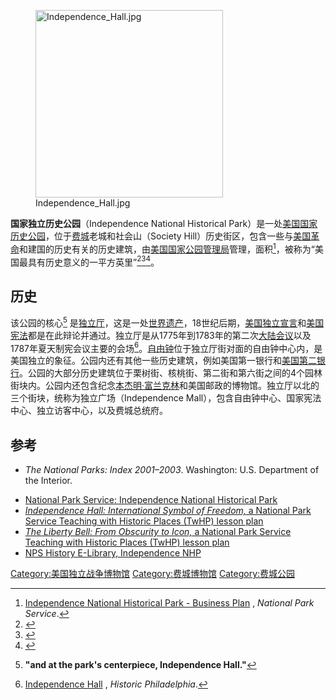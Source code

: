 [[File:Independence_Hall.jpg|300px]]

'''国家独立历史公园'''（Independence National Historical Park）是一处[[美国国家历史公园|美国国家历史公园]]，位于[[费城|费城]]老城和社会山（Society Hill）历史街区，包含一些与[[美国革命|美国革命]]和建国的历史有关的历史建筑，由[[美国国家公园管理局|美国国家公园管理局]]管理，面积{{convert|55|acre|ha|sing=on}}<ref name="BP">[http://www.nps.gov/inde/upload/business_plan.pdf Independence National Historical Park - Business Plan] {{Wayback|url=http://www.nps.gov/inde/upload/business_plan.pdf |date=20111029131107 }}, ''National Park Service''.</ref>，被称为“美国最具有历史意义的一平方英里”<ref>{{cite book |title=Cultural connections: museums and libraries of Philadelphia and the Delaware |last=Vogel |first=Morris |year=1991 |publisher=Temple University Press |isbn=9780877228400 |page=202 |url=http://books.google.com/books?id=olkpWeH-5U4C&lpg=PA1782&pg=PT160#v=onepage&q&f=false |accessdate=April 8, 2011 |archive-date=2014-07-03 |archive-url=https://web.archive.org/web/20140703073017/http://books.google.com/books?id=olkpWeH-5U4C&lpg=PA1782&pg=PT160#v=onepage&q&f=false |dead-url=no }}</ref><ref>{{cite book |title=Philadelphia |last=Dunbar |first=Richard |year=1999 |publisher=Casa Editrice Bonechi |isbn=9788880299264 |page=10 |url=http://books.google.com/books?id=8jbgYTpQcl4C&lpg=PP1&pg=PA10#v=onepage&q&f=false |accessdate=April 8, 2011 |archive-date=2014-07-03 |archive-url=https://web.archive.org/web/20140703073715/http://books.google.com/books?id=8jbgYTpQcl4C&lpg=PP1&pg=PA10#v=onepage&q&f=false |dead-url=no }}</ref><ref>{{cite book |title=Fodor's Philadelphia and the Pennsylvania Dutch Country |coauthors=Fodor's |year=2005 |edition=3rd |publisher=Random House Digital |isbn=1400015677 |page=8 |url=http://books.google.com/books?id=hUOHQF770PgC&lpg=PP1&pg=PA8#v=onepage&q&f=false |accessdate=April 8, 2011 |archive-date=2014-07-03 |archive-url=https://web.archive.org/web/20140703071138/http://books.google.com/books?id=hUOHQF770PgC&lpg=PP1&pg=PA8#v=onepage&q&f=false |dead-url=no }}</ref>。

==历史==
该公园的核心<ref>{{cite book |title=Independence: the creation of a national park |last=Greiff |first=Constance M. |year=1987 |publisher=University of Pennsylvania Press |location=Philadelphia |isbn=0812280474 |page=113 |url=http://books.google.com/books?id=aqEQydqanhUC&source=gbs_navlinks_s |accessdate=June 11, 2011 |archive-date=2014-07-04 |archive-url=https://web.archive.org/web/20140704123000/http://books.google.com/books?id=aqEQydqanhUC&source=gbs_navlinks_s |dead-url=no }} '''"and at the park's centerpiece, Independence Hall."'''</ref> 是[[独立厅|独立厅]]，这是一处[[世界遗产|世界遗产]]，18世纪后期，[[美国独立宣言|美国独立宣言]]和[[美国宪法|美国宪法]]都是在此辩论并通过。独立厅是从1775年到1783年的第二次[[大陆会议|大陆会议]]以及1787年夏天制宪会议主要的会场<ref>[http://www.historicphiladelphia.org/the-basics/independence-hall/  Independence Hall] {{Wayback|url=http://www.historicphiladelphia.org/the-basics/independence-hall/ |date=20110519114210 }}, ''Historic Philadelphia''.</ref>。[[自由钟|自由钟]]位于独立厅街对面的自由钟中心内，是美国独立的象征。公园内还有其他一些历史建筑，例如美国第一银行和[[美国第二银行|美国第二银行]]。公园的大部分历史建筑位于栗树街、核桃街、第二街和第六街之间的4个园林街块内。公园内还包含纪念[[本杰明·富兰克林|本杰明·富兰克林]]和美国邮政的博物馆。独立厅以北的三个街块，统称为独立广场（Independence Mall），包含自由钟中心、国家宪法中心、独立访客中心，以及费城总统府。

==参考==
{{Reflist}}
* ''The National Parks: Index 2001–2003''. Washington: U.S. Department of the Interior.

{{Commonscat|Independence National Historical Park|国家独立历史公园}}
*[http://www.nps.gov/inde/ National Park Service: Independence National Historical Park]{{Wayback|url=http://www.nps.gov/inde/ |date=20101103124815 }}
*[http://www.nps.gov/history/NR/twhp/wwwlps/lessons/132independence/132independence.htm ''Independence Hall: International Symbol of Freedom,'' a National Park Service Teaching with Historic Places (TwHP) lesson plan]{{Wayback|url=http://www.nps.gov/history/NR/twhp/wwwlps/lessons/132independence/132independence.htm |date=20080706050850 }}
*[http://www.nps.gov/history/NR/twhp/wwwlps/lessons/36liberty/36liberty.htm ''The Liberty Bell: From Obscurity to Icon,'' a National Park Service Teaching with Historic Places (TwHP) lesson plan]{{Wayback|url=http://www.nps.gov/history/NR/twhp/wwwlps/lessons/36liberty/36liberty.htm |date=20080519205031 }}
*[http://www.nps.gov/history/history/park_histories/index.htm#inde NPS History E-Library, Independence NHP]{{Wayback|url=http://www.nps.gov/history/history/park_histories/index.htm#inde |date=20110903171820 }}

[[Category:美国独立战争博物馆|Category:美国独立战争博物馆]]
[[Category:费城博物馆|Category:费城博物馆]]
[[Category:费城公园|Category:费城公园]]